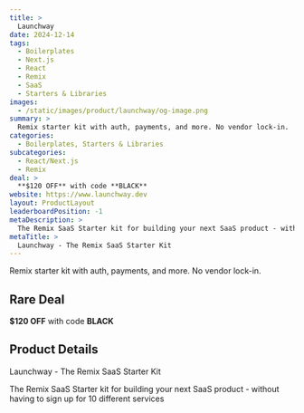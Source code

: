 ```yaml
---
title: >
  Launchway
date: 2024-12-14
tags:
  - Boilerplates
  - Next.js
  - React
  - Remix
  - SaaS
  - Starters & Libraries
images:
  - /static/images/product/launchway/og-image.png
summary: >
  Remix starter kit with auth, payments, and more. No vendor lock-in.
categories:
  - Boilerplates, Starters & Libraries
subcategories:
  - React/Next.js
  - Remix
deal: >
  **$120 OFF** with code **BLACK**
website: https://www.launchway.dev
layout: ProductLayout
leaderboardPosition: -1
metaDescription: >
  The Remix SaaS Starter kit for building your next SaaS product - without having to sign up for 10 different services
metaTitle: >
  Launchway - The Remix SaaS Starter Kit
---
```

Remix starter kit with auth, payments, and more. No vendor lock-in.

## Rare Deal

**$120 OFF** with code **BLACK**

## Product Details

Launchway - The Remix SaaS Starter Kit

The Remix SaaS Starter kit for building your next SaaS product - without having to sign up for 10 different services
